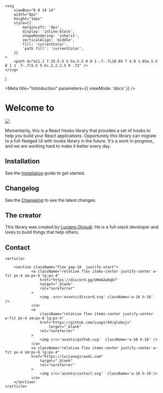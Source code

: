 
	<svg
		viewBox="0 0 14 14"
		width="8px"
		height="14px"
		style={{
			marginLeft: '4px',
			display: 'inline-block',
			shapeRendering: 'inherit',
			verticalAlign: 'middle',
			fill: 'currentColor',
			'path fill': 'currentColor',
		}}
	>
		<path d="m11.1 7.35-5.5 5.5a.5.5 0 0 1-.7-.7L10.04 7 4.9 1.85a.5.5 0 1 1 .7-.7l5.5 5.5c.2.2.2.5 0 .7Z" />
	</svg>
)

<Meta title="Introduction" parameters={{ viewMode: 'docs' }} />

# Welcome to

<img src="assets/imagotipos/imagotipo1.svg" />

Momentarily, this is a React Hooks library that provides a set of hooks to help you build your React applications. Opportunely this library
can migrate to a full-fledged UI with hooks library in the future. It's a work in progress, and we are working hard to make it better every day.

## Installation

See the [Installation](/docs/installation--docs) guide to get started.

## Changelog

See the [Changelog](/docs/changelog--docs) to see the latest changes.

## The creator

This library was created by [Luciano Giraudi](https://lucianogiraudi.com). He is a full-stack developer and loves to build things that help others.

<section className=" mx-auto mb-12 max-w-7xl  ">

## Contact

    <article>

    	<section className="flex gap-10  justify-start">
    			<a className="relative flex items-center justify-center w-fit px-4 sm:px-6 lg:px-4"
                	href="https://discord.gg/UHmA2w6qb7"
                    target="_blank"
                    rel="noreferrer"
                >
    				<img  src='assets/discord.svg' className='w-16 h-16' />
    			</a>
    			<a
    				className="relative flex items-center justify-center w-fit px-4 sm:px-6 lg:px-4"
    				href="https://github.com/Luagir94/globojs"
                        target="_blank"
                    rel="noreferrer"
    			>
    				<img src='assets/github.svg'  className='w-16 h-16' />
    			</a>
    			<a className="relative flex items-center justify-center w-fit px-4 sm:px-6 lg:px-4"
                href="https://lucianogiraudi.com"
                    target="_blank"
                    rel="noreferrer"
                >
    				<img src='assets/contact.svg'  className='w-16 h-16'/>
    			</a>
    	</section>
    </article>

</section>
